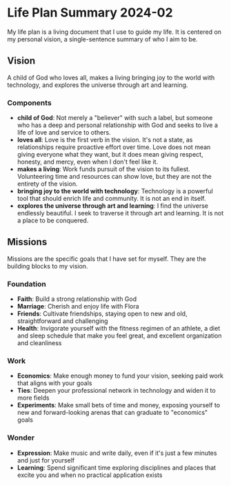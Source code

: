 # Life Plan Summary 2024-02

My life plan is a living document that I use to guide my life. It is centered on my personal vision, a single-sentence summary of who I aim to be.

## Vision

A child of God who loves all, makes a living bringing joy to the world with technology, and explores the universe through art and learning.

### Components

- **child of God**: Not merely a "believer" with such a label, but someone who has a deep and personal relationship with God and seeks to live a life of love and service to others.
- **loves all**: Love is the first verb in the vision. It's not a state, as relationships require proactive effort over time. Love does not mean giving everyone what they want, but it does mean giving respect, honesty, and mercy, even when I don't feel like it.
- **makes a living**: Work funds pursuit of the vision to its fullest. Volunteering time and resources can show love, but they are not the entirety of the vision.
- **bringing joy to the world with technology**: Technology is a powerful tool that should enrich life and community. It is not an end in itself.
- **explores the universe through art and learning**: I find the universe endlessly beautiful. I seek to traverse it through art and learning. It is not a place to be conquered.

## Missions

Missions are the specific goals that I have set for myself. They are the building blocks to my vision.

### Foundation

- **Faith**: Build a strong relationship with God
- **Marriage**: Cherish and enjoy life with Flora
- **Friends**: Cultivate friendships, staying open to new and old, straightforward and challenging
- **Health**: Invigorate yourself with the fitness regimen of an athlete, a diet and sleep schedule that make you feel great, and excellent organization and cleanliness

### Work

- **Economics**: Make enough money to fund your vision, seeking paid work that aligns with your goals
- **Ties**: Deepen your professional network in technology and widen it to more fields
- **Experiments**: Make small bets of time and money, exposing yourself to new and forward-looking arenas that can graduate to "economics" goals

### Wonder

- **Expression**: Make music and write daily, even if it's just a few minutes and just for yourself
- **Learning**: Spend significant time exploring disciplines and places that excite you and when no practical application exists